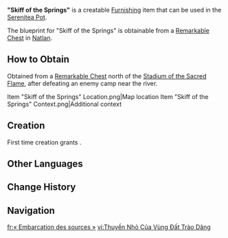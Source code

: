 {{Furnishing Infobox
|id             = 370917
|image          = Item "Skiff of the Springs".png
|category       = Building
|subcategory    = Natlan
|quality        = 3
|adeptal_energy = 60
|load           = 160
|reduced_load   = 118
|description    = A compact, elegant wooden canopy constructed from "White Chestnut Oak Wood" boards. Due to its small size and light weight, it can hang from the edge of a building or the ground without additional support structures. Initially, to better monitor the hot spring area and prevent accidents, hot spring managers used discarded surfboards to create makeshift platforms with basic shading facilities. Unexpectedly, this "uniquely designed" rest area became quite popular among visitors, leading to the surfboard-style base becoming a notable feature of modern rest canopies.
|blueprint      = Remarkable Chest
}}
'''"Skiff of the Springs"''' is a creatable [[Furnishing]] item that can be used in the [[Serenitea Pot]].

The blueprint for "Skiff of the Springs" is obtainable from a [[Remarkable Chest]] in [[Natlan]].

==How to Obtain==
Obtained from a [[Remarkable Chest]] north of the [[Stadium of the Sacred Flame]], after defeating an enemy camp near the river.
<gallery>
Item "Skiff of the Springs" Location.png|Map location
Item "Skiff of the Springs" Context.png|Additional context
</gallery>

==Creation==
First time creation grants {{Item|Trust|24|x=60}}.
{{Recipe
|type = Creation
|time = 14h
|White Chestnut Oak Wood = 4
|Fabric = 4
|sort = White Chestnut Oak Wood;Fabric
}}
<!---
==Furnishing Sets==
{{Craft Usage}}
--->
==Other Languages==
{{Other Languages
|en       = "Skiff of the Springs"
|zhs      = 「涌流之地的扁舟」
|zhs_rm   = 
|zht      = 「湧流之地的扁舟」
|zht_rm   = 
|zh_tl    = 
|ja       = 「勢いよく流れる地の小舟」
|ja_rm    = 
|ja_tl    = 
|ko       = 「샘솟는 땅의 배」
|ko_tl    = 
|es       = Barquito de los Manantiales
|es_tl    = Little Boat of the Springs
|fr       = « Embarcation des sources »
|fr_tl    = "Skiff of the Springs"
|ru       = Лодка источников
|ru_tl    = 
|th       = "เรือแดนธาราไหลริน"
|th_rm    = 
|th_tl    = 
|vi       = Thuyền Nhỏ Của Vùng Đất Trào Dâng
|vi_tl    = 
|de       = „Surfbretter der Sprudelnden Lande“
|de_tl    = "Surfboards of the Gushing Lands"
|id       = Kapal Mata Air
|id_tl    = Ship of the Springs
|pt       = "Esquife das Fontes Termais"
|pt_tl    = 
|tr       = "Kaplıca Kayığı"
|tr_tl    = 
|it       = Battello delle sorgenti
|it_tl    = 
}}

==Change History==
{{Change History|5.0}}

==Navigation==
{{Furnishing Navbox|exterior}}

[[fr:« Embarcation des sources »]]
[[vi:Thuyền Nhỏ Của Vùng Đất Trào Dâng]]